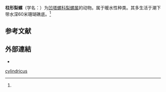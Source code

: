 {{Speciesbox
| genus = Pyrunculus
| species = cylindricus
| display_parents = 5
| authority = (Lin et Wu, 1994){{r|id10578}}
}}

'''柱形梨螺'''（学名：{{lang|la|''Pyrunculus cylindricus''}}）为[[凹塔螺科|凹塔螺科]][[梨螺属|梨螺属]]的动物{{r|id10578}}。属于暖水性种类。其多生活于潮下带水深60米珊瑚礁底。<ref name='id10578'/>

==参考文献==
{{reflist |refs=
<ref name='id10578'>{{cite web| url =http://www.bioinfo.cn/db05/BjdwSpecies.php?action=view&id=10578| title =柱形梨螺| work =《[[中国动物物种编目数据库|中国动物物种编目数据库]]》| publisher =中国科学院微生物研究所| author =中国科学院动物研究所| accessdate =2009-04-28| deadurl =yes| archiveurl =https://web.archive.org/web/20131203122335/http://www.bioinfo.cn/db05/BjdwSpecies.php?action=view| archivedate =2013-12-03}}</ref>
}}

==外部連結==
*{{Wikispecies-inline|Pyrunculus cylindricus}}
{{Taxonbar|from=Q14244705}}

[[Category:梨螺属|cylindricus]]


{{软体动物小作品}}